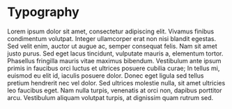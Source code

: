 
<Meta title="2. Theme/Typography" />

# Typography

Lorem ipsum dolor sit amet, consectetur adipiscing elit. Vivamus finibus condimentum volutpat. Integer ullamcorper erat non nisi blandit egestas. Sed velit enim, auctor ut augue ac, semper consequat felis. Nam sit amet justo purus. Sed eget lacus tincidunt, vulputate mauris a, elementum tortor. Phasellus fringilla mauris vitae maximus bibendum. Vestibulum ante ipsum primis in faucibus orci luctus et ultrices posuere cubilia curae; In tellus mi, euismod eu elit id, iaculis posuere dolor. Donec eget ligula sed tellus pretium hendrerit nec vel dolor. Sed ultrices molestie nulla, sit amet ultricies leo faucibus eget. Nam nulla turpis, venenatis at orci non, dapibus porttitor arcu. Vestibulum aliquam volutpat turpis, at dignissim quam rutrum sed.
